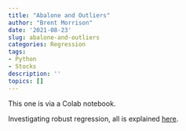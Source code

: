 ```yaml
---
title: "Abalone and Outliers"
author: "Brent Morrison"
date: '2021-08-23'
slug: abalone-and-outliers
categories: Regression
tags: 
- Python
- Stocks
description: ''
topics: []
---
```


This one is via a Colab notebook.  

Investigating robust regression, all is explained [here](https://nbviewer.jupyter.org/github/Brent-Morrison/Misc_scripts/blob/master/theil_sen.ipynb).
